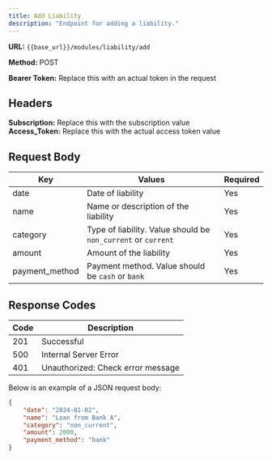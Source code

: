 ```yaml
---
title: Add Liability
description: "Endpoint for adding a liability."
---
```


**URL:** `{{base_url}}/modules/liability/add`  <br />

**Method:** POST <br />

**Bearer Token:** Replace this with an actual token in the request

## Headers
**Subscription:** Replace this with the subscription value <br />
**Access_Token:** Replace this with the actual access token value

## Request Body

| Key           | Values                          | Required |
| ------------- | ------------------------------- | -------- |
| date          | Date of liability              | Yes      |
| name          | Name or description of the liability | Yes      |
| category      | Type of liability. Value should be `non_current` or `current` | Yes      |
| amount        | Amount of the liability        | Yes      |
| payment_method| Payment method. Value should be `cash` or `bank`   | Yes      |

## Response Codes

| Code | Description                        |
| ---- | ---------------------------------- |
| 201  | Successful                         |
| 500  | Internal Server Error              |
| 401  | Unauthorized: Check error message  |


Below is an example of a JSON request body:

```json
{
    "date": "2024-01-02",
    "name": "Loan from Bank A",
    "category": "non_current",
    "amount": 2000,
    "payment_method": "bank"
}

